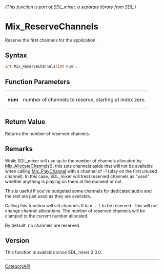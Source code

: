 ====== (This function is part of SDL_mixer, a separate library from SDL.) ======
= Mix_ReserveChannels =

Reserve the first channels for the application.

== Syntax ==

<syntaxhighlight lang='c'>
int Mix_ReserveChannels(int num);
</syntaxhighlight>

== Function Parameters ==

{|
|'''num'''
|number of channels to reserve, starting at index zero.
|}

== Return Value ==

Returns the number of reserved channels.

== Remarks ==

While SDL_mixer will use up to the number of channels allocated by
[[Mix_AllocateChannels]](), this sets channels aside that will not be
available when calling [[Mix_PlayChannel]] with a channel of -1 (play on
the first unused channel). In this case, SDL_mixer will treat reserved
channels as "used" whether anything is playing on them at the moment or
not.

This is useful if you've budgeted some channels for dedicated audio and the
rest are just used as they are available.

Calling this function will set channels 0 to <code>n - 1</code> to be
reserved. This will not change channel allocations. The number of reserved
channels will be clamped to the current number allocated.

By default, no channels are reserved.

== Version ==

This function is available since SDL_mixer 2.0.0.

----
[[CategoryAPI]]


